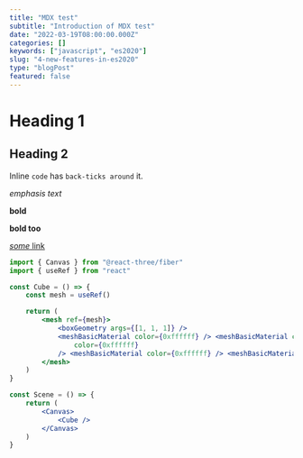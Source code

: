 ```yaml
---
title: "MDX test"
subtitle: "Introduction of MDX test"
date: "2022-03-19T08:00:00.000Z"
categories: []
keywords: ["javascript", "es2020"]
slug: "4-new-features-in-es2020"
type: "blogPost"
featured: false
---
```


# Heading 1

## Heading 2

Inline `code` has `back-ticks around` it.

_emphasis text_

**bold**

**bold too**

[_some_ link](https://r3f.maximeheckel.com)

```jsx {9-10} title=Basic definition of a React Three Fiber mesh
import { Canvas } from "@react-three/fiber"
import { useRef } from "react"

const Cube = () => {
    const mesh = useRef()

    return (
        <mesh ref={mesh}>
            <boxGeometry args={[1, 1, 1]} />
            <meshBasicMaterial color={0xffffff} /> <meshBasicMaterial color={0xffffff} /> <meshBasicMaterial
                color={0xffffff}
            /> <meshBasicMaterial color={0xffffff} /> <meshBasicMaterial color={0xffffff} /> <meshBasicMaterial color={0xffffff} />
        </mesh>
    )
}

const Scene = () => {
    return (
        <Canvas>
            <Cube />
        </Canvas>
    )
}
```
